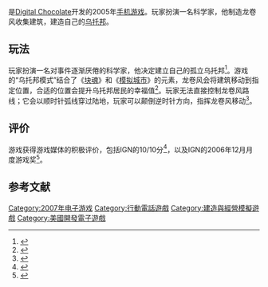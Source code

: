 {{NoteTA
| G1=Games
}}

{{Vgname|疯狂龙卷风|en=Tornado Mania!}}是[[Digital_Chocolate|Digital Chocolate]]开发的2005年[[手机游戏|手机游戏]]。玩家扮演一名科学家，他制造龙卷风收集建筑，建造自己的[[乌托邦|乌托邦]]。

== 玩法 ==

玩家扮演一名对事件逐渐厌倦的科学家，他决定建立自己的孤立乌托邦<ref name="modojo">{{cite web|url = http://www.modojo.com/reviews/mobile/tornado_mania/20071128/585/|title = Tornado Mania Review|author = Davis, Justin|publisher = Modojo|date = 2007-11-28|accessdate = 2008-10-21|archive-date = 2007-12-17|archive-url = https://web.archive.org/web/20071217072448/http://www.modojo.com/reviews/mobile/tornado_mania/20071128/585/|dead-url = no}}</ref>。游戏的“乌托邦模式”结合了《[[块魂|块魂]]》和《[[模拟城市|模拟城市]]》的元素，龙卷风会将建筑移动到指定位置，合适的位置会提升乌托邦居民的幸福值<ref name="pocket gamer review">{{cite web|url = http://www.pocketgamer.co.uk/r/Mobile/Tornado+Mania/review.asp?c=2059|title = Mobile Game Review - Tornado Mania|author = Dredge, Stuart|publisher = Pocket Gamer|date = 2006-12-25|accessdate = 2008-10-21|archive-date = 2008-10-02|archive-url = https://web.archive.org/web/20081002131224/http://www.pocketgamer.co.uk/r/Mobile/Tornado+Mania/review.asp?c=2059|dead-url = no}}</ref>。玩家无法直接控制龙卷风路线；它会以顺时针弧线穿过陆地，玩家可以颠倒逆时针方向，指挥龙卷风移动<ref name="ign review">{{cite web|url = http://uk.wireless.ign.com/articles/750/750258p1.html|title = Tornado Mania Review|author = Buchanan, Levi|publisher = [[IGN|IGN]]|date = 2006-12-08|accessdate = 2008-10-21|deadurl = yes|archiveurl = https://web.archive.org/web/20081230090537/http://uk.wireless.ign.com/articles/750/750258p1.html|archivedate = 2008-12-30}}</ref>。

== 评价 ==

游戏获得游戏媒体的积极评价，包括IGN的10/10分<ref name="ign review">{{cite web|url = http://uk.wireless.ign.com/articles/750/750258p1.html|title = Tornado Mania Review|author = Buchanan, Levi|publisher = [[IGN|IGN]]|date = 2006-12-08|accessdate = 2008-10-21|deadurl = yes|archiveurl = https://web.archive.org/web/20081230090537/http://uk.wireless.ign.com/articles/750/750258p1.html|archivedate = 2008-12-30}}</ref>，以及IGN的2006年12月月度游戏奖<ref>{{cite web|url = http://uk.wireless.ign.com/articles/761/761286p1.html|title = Game of the Month: December 2006|author = Buchanan, Levi|publisher = [[IGN|IGN]]|date = 2006-12-31|accessdate = 2008-10-21|deadurl = yes|archiveurl = https://web.archive.org/web/20110713005100/http://uk.wireless.ign.com/articles/761/761286p1.html|archivedate = 2011-07-13}}</ref>。

== 参考文献 ==
{{Reflist}}

{{DEFAULTSORT:Tornado Mania}}
[[Category:2007年电子游戏|Category:2007年电子游戏]]
[[Category:行動電話遊戲|Category:行動電話遊戲]]
[[Category:建造與經營模擬遊戲|Category:建造與經營模擬遊戲]]
[[Category:美國開發電子遊戲|Category:美國開發電子遊戲]]

{{Simulation-videogame-stub}}